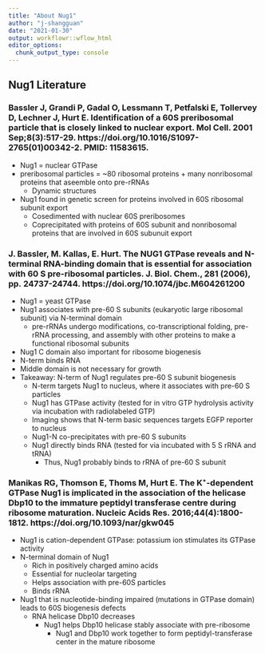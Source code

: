 ```yaml
---
title: "About Nug1"
author: "j-shangguan"
date: "2021-01-30"
output: workflowr::wflow_html
editor_options:
  chunk_output_type: console
---
```

## **Nug1 Literature**

### Bassler J, Grandi P, Gadal O, Lessmann T, Petfalski E, Tollervey D, Lechner J, Hurt E. Identification of a 60S preribosomal particle that is closely linked to nuclear export. Mol Cell. 2001 Sep;8(3):517-29.  https://doi.org/10.1016/S1097-2765(01)00342-2. PMID: 11583615.
* Nug1 = nuclear GTPase
* preribosomal particles = ~80 ribosomal proteins + many nonribosomal proteins that aseemble onto pre-rRNAs
    + Dynamic structures
* Nug1 found in genetic screen for proteins involved in 60S ribosomal subunit export
    + Cosedimented with nuclear 60S preribosomes
    + Coprecipitated with proteins of 60S subunit and nonribosomal proteins that are involved in 60S subunuit export

### J. Bassler, M. Kallas, E. Hurt. The NUG1 GTPase reveals and N-terminal RNA-binding domain that is essential for association with 60 S pre-ribosomal particles. J. Biol. Chem., 281 (2006), pp. 24737-24744. https://doi.org/10.1074/jbc.M604261200 
* Nug1 = yeast GTPase 
* Nug1 associates with pre-60 S subunits (eukaryotic large ribosomal subunit) via N-terminal domain 
    + pre-rRNAs undergo modifications, co-transcriptional folding, pre-rRNA processing, and assembly with other proteins to make a functional ribosomal subunits
* Nug1 C domain also important for ribosome biogenesis
* N-term binds RNA 
* Middle domain is not necessary for growth 
* Takeaway: N-term of Nug1 regulates pre-60 S subunit biogenesis
    + N-term targets Nug1 to nucleus, where it associates with pre-60 S particles
    + Nug1 has GTPase activity (tested for in vitro GTP hydrolysis activity via incubation with radiolabeled GTP)
    + Imaging shows that N-term basic sequences targets EGFP reporter to nucleus
    + Nug1-N co-precipitates with pre-60 S subunits 
    * Nug1 directly binds RNA (tested for via incubated with 5 S rRNA and tRNA)
        - Thus, Nug1 probably binds to rRNA of pre-60 S subunit
        
### Manikas RG, Thomson E, Thoms M, Hurt E. The K⁺-dependent GTPase Nug1 is implicated in the association of the helicase Dbp10 to the immature peptidyl transferase centre during ribosome maturation. Nucleic Acids Res. 2016;44(4):1800-1812. https://doi.org/10.1093/nar/gkw045
* Nug1 is cation-dependent GTPase: potassium ion stimulates its GTPase activity
* N-terminal domain of Nug1
    + Rich in positively charged amino acids
    + Essential for nucleolar targeting
    + Helps association with pre-60S particles
    + Binds rRNA 
* Nug1 that is nucleotide-binding impaired (mutations in GTPase domain) leads to 60S biogenesis defects
    + RNA helicase Dbp10 decreases
        - Nug1 helps Dbp10 helicase stably associate with pre-ribosome
            - Nug1 and Dbp10 work together to form peptidyl-transferase center in the mature ribosome 
            
            

